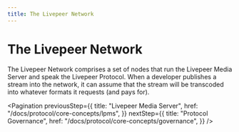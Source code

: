 ```yaml
---
title: The Livepeer Network
---
```


# The Livepeer Network

The Livepeer Network comprises a set of nodes that run the Livepeer Media Server
and speak the Livepeer Protocol. When a developer publishes a stream into the
network, it can assume that the stream will be transcoded into whatever formats
it requests (and pays for).

<Pagination
  previousStep={{
    title: "Livepeer Media Server",
    href: "/docs/protocol/core-concepts/lpms",
  }}
  nextStep={{
    title: "Protocol Governance",
    href: "/docs/protocol/core-concepts/governance",
  }}
/>
